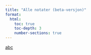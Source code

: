 ```yaml
---
title: "Alle notater (beta-versjon)"
format: 
  html:
    toc: true
    toc-depth: 3
    number-sections: true
---
```


[abc](slides.pdf)
